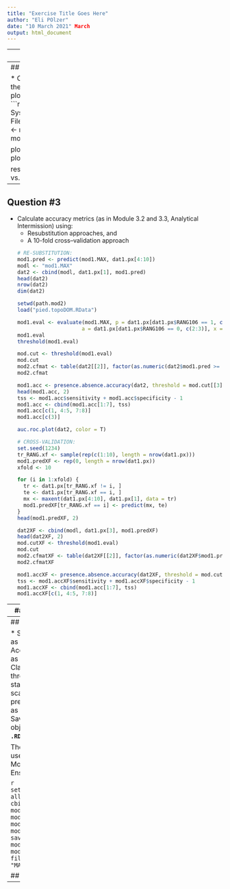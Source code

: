 ```yaml
---
title: "Exercise Title Goes Here"
author: "Eli POlzer"
date: "10 March 2021" March 
output: html_document
---
```

---
## Question #1

* Import and explore data
  * **NOTE**:  intent is not to reduce number of variables; that was completed in exercise #5.  Rather, calculate simple descriptive statistics (mean, sd, n) and boxplots

```r
path.root <- "C:/Users/epolzer/Documents/sdhmR-V2021.1"
  path.mod2 <- paste(path.root, "/sdhmR-V2021.1EXP/Data/module02", sep = "")
  path.mod7 <- paste(path.root, "/sdhmR-V2021.1EXP/Data/module05.03-MAX", sep = "")
  path.figs <- paste(path.root, "/sdhmR-V2021.1EXP/Figures", sep = "")
  path.prj <- paste(path.root, "/sdhmR-V2021.1EXP/R_Code", sep = "")
  path.gis <- paste(path.root, "/sdhmR-V2021.1EXP/Data/gis_layers", sep = "")

  library(dismo)
  library(raster)
  library(PresenceAbsence)
  library(maptools)
  options("rgdal_show_exportToProj4_warnings"="none")
  library(rgdal)
```

```r
  setwd(path.mod2)
  dat1.p <- get(load("pied.tr.joint.RData"))
  head(dat1.p)
  dat1.px <- dplyr::select(dat1.p, -c('FNETID', 'etpt_6.img', 'etpt_sprin.img', 'exp3nrm.img', 'exp5nrm.img', 'prec_winte.img', 'tave_s_hal.img', 'tave_sprin.img', 'tmax_summe.img', 'topos.img'))
  head(dat1.px, 2)
  dim(dat1.px)
  table(dat1.px$RANG106)
  class(dat1.px$RANG106)
  
  aggregate(dat1.px [, 4:10], list(presabs = dat1.px$RANG106), FUN = mean, na.rm = T)
  aggregate(dat1.px [, 4:10], list(presabs = dat1.px$RANG106), FUN = median, na.rm = T) 

  par(mfrow = c(1,boxplot(dat1.px$etpt_5.img ~ dat1.px$RANG106,xlab = "Presence:Absence", ylab = "ETPT5")))
  par(mfrow = c(1,boxplot(dat1.px$exp1nrm.img ~ dat1.px$RANG106,xlab = "Presence:Absence", ylab = "EXP1")))
  par(mfrow = c(1,boxplot(dat1.px$mind_yr_av.img ~ dat1.px$RANG106,xlab = "Presence:Absence", ylab = "MIND")))
  par(mfrow = c(1,boxplot(dat1.px$prad_sw_di.img ~ dat1.px$RANG106,xlab = "Presence:Absence", ylab = "PRAD")))
  par(mfrow = c(1,boxplot(dat1.px$prec_w_hal.img ~ dat1.px$RANG106,xlab = "Presence:Absence", ylab = "PRECHAL")))
  par(mfrow = c(1,boxplot(dat1.px$rough_1k.img ~ dat1.px$RANG106,xlab = "Presence:Absence", ylab = "ROUGH")))
  par(mfrow = c(1,boxplot(dat1.px$tmax_s_hal.img ~ dat1.px$RANG106,xlab = "Presence:Absence", ylab = "TMAXHAL")))
```

---
## Question #2

* Construct a MAXENT model using the presence:absence data
* Build plots of variable importance values
```r
 library(dismo)
  Sys.setenv(JAVA_HOME='C:\\Program Files\\Java\\jre1.8.0_144') 
  mod1.MAX <- maxent(dat1.px[4:10], dat1.px[1]) 
  mod1.MAX

  plot(mod1.MAX) # var importance plot

  response(mod1.MAX) # prediction vs. var plot
```

---
## Question #3

* Calculate accuracy metrics (as in Module 3.2 and 3.3, Analytical Intermission) using:
  * Resubstitution approaches, and
  * A 10-fold cross--validation approach
```r
  # RE-SUBSTITUTION:
  mod1.pred <- predict(mod1.MAX, dat1.px[4:10])
  modl <- "mod1.MAX"
  dat2 <- cbind(modl, dat1.px[1], mod1.pred)
  head(dat2)
  nrow(dat2)
  dim(dat2)
  
  setwd(path.mod2)
  load("pied.topoDOM.RData")

  mod1.eval <- evaluate(mod1.MAX, p = dat1.px[dat1.px$RANG106 == 1, c(2:3)], 
                       a = dat1.px[dat1.px$RANG106 == 0, c(2:3)], x = pied.topoDOM)
  mod1.eval
  threshold(mod1.eval) 

  mod.cut <- threshold(mod1.eval)
  mod.cut
  mod2.cfmat <- table(dat2[[2]], factor(as.numeric(dat2$mod1.pred >= mod.cut$spec_sens)))
  mod2.cfmat

  mod1.acc <- presence.absence.accuracy(dat2, threshold = mod.cut[[3]], st.dev = F)
  head(mod1.acc, 2)
  tss <- mod1.acc$sensitivity + mod1.acc$specificity - 1
  mod1.acc <- cbind(mod1.acc[1:7], tss)
  mod1.acc[c(1, 4:5, 7:8)]
  mod1.acc[c(3)]
  
  auc.roc.plot(dat2, color = T)
  
  # CROSS-VALIDATION:
  set.seed(1234)
  tr_RANG.xf <- sample(rep(c(1:10), length = nrow(dat1.px)))
  mod1.predXF <- rep(0, length = nrow(dat1.px))
  xfold <- 10

  for (i in 1:xfold) {
    tr <- dat1.px[tr_RANG.xf != i, ]
    te <- dat1.px[tr_RANG.xf == i, ]
    mx <- maxent(dat1.px[4:10], dat1.px[1], data = tr)
    mod1.predXF[tr_RANG.xf == i] <- predict(mx, te)
  }
  head(mod1.predXF, 2)

  dat2XF <- cbind(modl, dat1.px[3], mod1.predXF)
  head(dat2XF, 2)
  mod.cutXF <- threshold(mod1.eval)
  mod.cut 
  mod2.cfmatXF <- table(dat2XF[[2]], factor(as.numeric(dat2XF$mod1.predXF >= mod.cut$spec_sens)))
  mod2.cfmatXF

  mod1.accXF <- presence.absence.accuracy(dat2XF, threshold = mod.cut[[2]], st.dev = F)
  tss <- mod1.accXF$sensitivity + mod1.accXF$specificity - 1
  mod1.accXF <- cbind(mod1.acc[1:7], tss)
  mod1.accXF[c(1, 4:5, 7:8)]
```

---
## Question #4

* Build 2 prediction maps:
  * A raw probability estimate for each cell in the modelling domain; and
  * A classified map based on the selected threshold from Question #4
```r
  states <- st_read(dsn = ".", layer = "na_states_wgs")
  
  par(mfrow = c(1, 2))
  plot(mod1.MAXprob, legend = T, axes = T, main = "Probability Map")
  plot(sf::st_geometry(states), add = T, lwd = 1.5)
  plot(mod1.MAXclas, legend = F, axes = T, main = "Classification Map") 
  plot(sf::st_geometry(states), add = T, lwd = 1.5)
  par(mfrow = c(1, 1))
```

---
## Question #5

* Save your data as R objects:
  * Accuracy metrics as a dataframe;
  * Classification threshold as a stand--alone scalar
  * Both prediction maps as **`.img`** format
* Save these R objects in a **`.RData`** file

These data will be used again in Module 10, Ensemble Models.

```r
  setwd(path.mod7)
  all.acc_HW9 <- cbind(mod1.acc, mod1.accXF)
  mod.cut_HW9 <- mod.cut[[2]]
  mod1.MAXmaps_HW9
  save(all.acc_HW9, mod.cut_HW9, mod1.MAXmaps_HW9, file = "MAX_HW9.RData")
```

## The End

---
